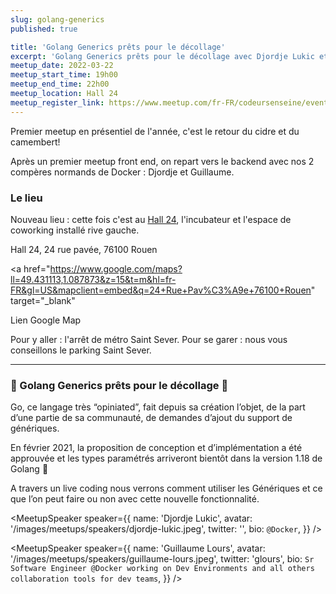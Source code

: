 ```yaml
---
slug: golang-generics
published: true

title: 'Golang Generics prêts pour le décollage'
excerpt: 'Golang Generics prêts pour le décollage avec Djordje Lukic et Guillaume Lours'
meetup_date: 2022-03-22
meetup_start_time: 19h00
meetup_end_time: 22h00
meetup_location: Hall 24
meetup_register_link: https://www.meetup.com/fr-FR/codeursenseine/events/284582792/
---
```


Premier meetup en présentiel de l'année, c'est le retour du cidre et du camembert!

Après un premier meetup front end, on repart vers le backend avec nos 2 compères normands de Docker : Djordje et Guillaume.

### Le lieu

Nouveau lieu : cette fois c'est au <a href="https://www.hall-24.com/" target="_blank">Hall 24</a>, l'incubateur et l'espace de coworking installé rive gauche.

Hall 24, 24 rue pavée, 76100 Rouen

<a
  href="https://www.google.com/maps?ll=49.431113,1.087873&z=15&t=m&hl=fr-FR&gl=US&mapclient=embed&q=24+Rue+Pav%C3%A9e+76100+Rouen"
  target="_blank"
>
  Lien Google Map
</a>

Pour y aller : l'arrêt de métro Saint Sever.
Pour se garer : nous vous conseillons le parking Saint Sever.

---

### 🚀 Golang Generics prêts pour le décollage 🚀

Go, ce langage très “opiniated”, fait depuis sa création l’objet, de la part d’une partie de sa communauté, de demandes d’ajout du support de génériques.

En février 2021, la proposition de conception et d’implémentation a été approuvée et les types paramétrés arriveront bientôt dans la version 1.18 de Golang 🎉

A travers un live coding nous verrons comment utiliser les Génériques et ce que l’on peut faire ou non avec cette nouvelle fonctionnalité.

<MeetupSpeaker
  speaker={{
    name: 'Djordje Lukic',
    avatar: '/images/meetups/speakers/djordje-lukic.jpeg',
    twitter: '',
    bio: `@Docker`,
  }}
/>

<MeetupSpeaker
  speaker={{
    name: 'Guillaume Lours',
    avatar: '/images/meetups/speakers/guillaume-lours.jpeg',
    twitter: 'glours',
    bio: `Sr Software Engineer @Docker working on Dev Environments and all others collaboration tools for dev teams`,
  }}
/>
